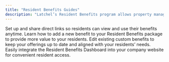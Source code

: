 ```yaml
---
title: "Resident Benefits Guides"
description: "Latchel’s Resident Benefits program allows property managers to offer added services and value to residents—all while maintaining full control over how the benefits are presented and accessed. This section provides step-by-step guides on creating, customizing, and sharing your Resident Benefits Dashboard to match your company’s needs."
---
```


<CardGroup cols={2}>
  <Card title="How to Give Your Residents Direct Access to Their Benefits Dashboard" icon="chalkboard-user" iconType="duotone" href="/s/topic/0TO5e000000h9wqGAA/How-to-Give-Your-Residents-Direct-Access-to-Their-Benefits-Dashboard">
    Set up and share direct links so residents can view and use their benefits anytime.
  </Card>
  <Card title="How to Create New Resident Benefit" icon="file-pen" iconType="duotone" href="/s/topic/0TO5e000000h9wqGAA/How-to-Create-New-Resident-Benefit">
    Learn how to add a new benefit to your Resident Benefits package to provide more value to your residents.
  </Card>
  <Card title="How to Modify Custom Resident Benefit" icon="ballot" iconType="duotone" href="/s/topic/0TO5e000000h9wqGAA/How-to-Modify-Custom-Resident-Benefit">
    Edit existing custom benefits to keep your offerings up to date and aligned with your residents’ needs.
  </Card>
  <Card title="How to Embed Your Resident Benefits Dashboard Directly on to Your Website" icon="computer-classic" iconType="duotone" href="/s/topic/0TO5e000000h9wqGAA/How-to-Embed-Your-Resident-Benefits-Dashboard-Directly-on-to-Your-Website">
    Easily integrate the Resident Benefits Dashboard into your company website for convenient resident access.
  </Card>
</CardGroup>